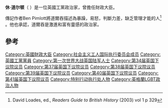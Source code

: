 '''休·道尔顿'''（{{lang-en|Hugh Dalton}} {{bd|1887年|8月16日|1962年|2月13日}}）是一位英國工黨政治家，曾擔任財政大臣。

傳記作者Ben Pimlott將道爾吞描述為暴躁，易怒，判斷力差，缺乏管理才能的人<ref>David Loades, ed., ''Readers Guide to British History'' (2003) vol 1 p 329</ref> 。他也承認，道爾吞是激進和富有靈感的政治家。

==參考==
{{reflist}}

{{英國財政大臣}}

{{Authority control}}

{{DEFAULTSORT:Dalton, Hugh}}
[[Category:英國財政大臣|Category:英國財政大臣]]
[[Category:社会主义工人国际执行委员会成员|Category:社会主义工人国际执行委员会成员]]
[[Category:英國工黨黨員|Category:英國工黨黨員]]
[[Category:第一次世界大战英国陆军人士|Category:第一次世界大战英国陆军人士]]
[[Category:第34届英国下议院议员|Category:第34届英国下议院议员]]
[[Category:第37届英国下议院议员|Category:第37届英国下议院议员]]
[[Category:第38届英国下议院议员|Category:第38届英国下议院议员]]
[[Category:第39届英国下议院议员|Category:第39届英国下议院议员]]
[[Category:第40届英国下议院议员|Category:第40届英国下议院议员]]
[[Category:第41届英国下议院议员|Category:第41届英国下议院议员]]
[[Category:特别行动执行处人物|Category:特别行动执行处人物]]
[[Category:英格蘭LGBT政治人物|Category:英格蘭LGBT政治人物]]